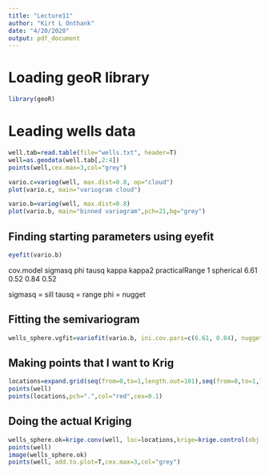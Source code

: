 ```yaml
---
title: "Lecture11"
author: "Kirt L Onthank"
date: "4/20/2020"
output: pdf_document
---
```


# Loading geoR library
```r
library(geoR)
```

# Leading wells data
```r
well.tab=read.table(file="wells.txt", header=T)
well=as.geodata(well.tab[,2:4])
points(well,cex.max=3,col="grey")
```


```r
vario.c=variog(well, max.dist=0.8, op="cloud")
plot(vario.c, main="variogram cloud")
```


```r
vario.b=variog(well, max.dist=0.8)
plot(vario.b, main="binned variogram",pch=21,bg="grey")
```

## Finding starting parameters using eyefit
```r
eyefit(vario.b)
```
  cov.model sigmasq  phi tausq kappa kappa2 practicalRange
1 spherical    6.61 0.52  0.84  <NA>   <NA>           0.52

sigmasq = sill
tausq = range
phi = nugget

## Fitting the semivariogram
```r
wells_sphere.vgfit=variofit(vario.b, ini.cov.pars=c(6.61, 0.84), nugget=0.52,cov.model="spherical",messages=F)
```

## Making points that I want to Krig
```r
locations=expand.grid(seq(from=0,to=1,length.out=101),seq(from=0,to=1,length.out=101))
points(well)
points(locations,pch=".",col="red",cex=0.1)
```

## Doing the actual Kriging
```r
wells_sphere.ok=krige.conv(well, loc=locations,krige=krige.control(obj.model=wells_sphere.vgfit))
points(well)
image(wells_sphere.ok)
points(well, add.to.plot=T,cex.max=3,col="grey")
```

